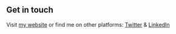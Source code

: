 ## Get in touch

Visit [my website](https://www.donny-verduijn.nl) or find me on other platforms: [Twitter](https://www.twitter.com/DonnyVerduijn) & [LinkedIn](https://www.linkedin.com/in/donnyverduijn)
